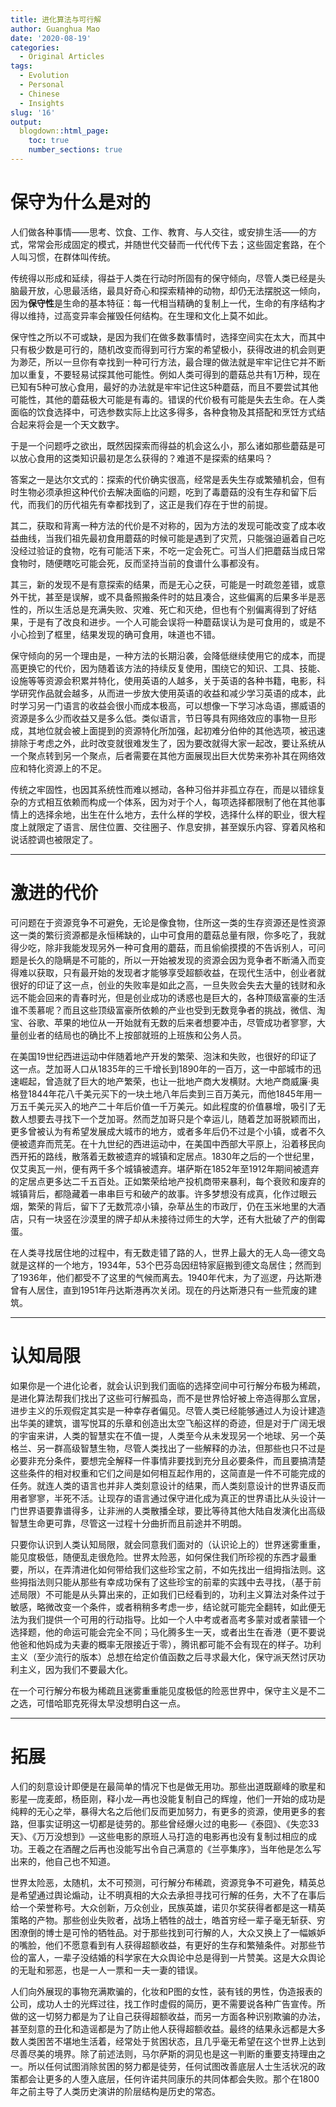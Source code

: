 ```yaml
---
title: 进化算法与可行解
author: Guanghua Mao
date: '2020-08-19'
categories:
  - Original Articles
tags:
  - Evolution
  - Personal
  - Chinese
  - Insights
slug: '16'
output:
  blogdown::html_page:
    toc: true
    number_sections: true
---
```


# 保守为什么是对的

人们做各种事情——思考、饮食、工作、教育、与人交往，或安排生活——的方式，常常会形成固定的模式，并随世代交替而一代代传下去；这些固定套路，在个人叫习惯，在群体叫传统。

传统得以形成和延续，得益于人类在行动时所固有的保守倾向，尽管人类已经是头脑最开放，心思最活络，最具好奇心和探索精神的动物，却仍无法摆脱这一倾向，因为**保守性**是生命的基本特征：每一代相当精确的复制上一代，生命的有序结构才得以维持，过高变异率会摧毁任何结构。在生理和文化上莫不如此。

保守性之所以不可或缺，是因为我们在做多数事情时，选择空间实在太大，而其中只有极少数是可行的，随机改变而得到可行方案的希望极小，获得改进的机会则更为渺茫，所以一旦你有幸找到一种可行方法，最合理的做法就是牢牢记住它并不断加以重复，不要轻易试探其他可能性。例如人类可得到的蘑菇总共有1万种，现在已知有5种可放心食用，最好的办法就是牢牢记住这5种蘑菇，而且不要尝试其他可能性，其他的蘑菇极大可能是有毒的。错误的代价极有可能是失去生命。在人类面临的饮食选择中，可选参数实际上比这多得多，各种食物及其搭配和烹饪方式结合起来将会是一个天文数字。

于是一个问题呼之欲出，既然因探索而得益的机会这么小，那么诸如那些蘑菇是可以放心食用的这类知识最初是怎么获得的？难道不是探索的结果吗？

答案之一是达尔文式的：探索的代价确实很高，经常是丢失生存或繁殖机会，但有时生物必须承担这种代价去解决面临的问题，吃到了毒蘑菇的没有生存和留下后代，而我们的历代祖先有幸都找到了，这正是我们存在于世的前提。

其二，获取和背离一种方法的代价是不对称的，因为方法的发现可能改变了成本收益曲线，当我们祖先最初食用蘑菇的时候可能是遇到了灾荒，只能强迫逼着自己吃没经过验证的食物，吃有可能活下来，不吃一定会死亡。可当人们把蘑菇当成日常食物时，随便瞎吃可能会死，反而坚持当前的食谱什么事都没有。

其三，新的发现不是有意探索的结果，而是无心之获，可能是一时疏忽差错，或意外干扰，甚至是误解，或不具备照搬条件时的姑且凑合，这些偏离的后果多半是恶性的，所以生活总是充满失败、灾难、死亡和灭绝，但也有个别偏离得到了好结果，于是有了改良和进步。一个人可能会误将一种蘑菇误认为是可食用的，或是不小心捡到了框里，结果发现的确可食用，味道也不错。

保守倾向的另一个理由是，一种方法的长期沿袭，会降低继续使用它的成本，而提高更换它的代价，因为随着该方法的持续反复使用，围绕它的知识、工具、技能、设施等等资源会积累并特化，使用英语的人越多，关于英语的各种书籍，电影，科学研究作品就会越多，从而进一步放大使用英语的收益和减少学习英语的成本，此时学习另一门语言的收益会很小而成本极高，可以想像一下学习冰岛语，挪威语的资源是多么少而收益又是多么低。类似语言，节日等具有网络效应的事物一旦形成，其地位就会被上面提到的资源特化所加强，起初难分伯仲的其他选项，被迅速排除于考虑之外，此时改变就很难发生了，因为要改就得大家一起改，要让系统从一个聚点转到另一个聚点，后者需要在其他方面展现出巨大优势来弥补其在网络效应和特化资源上的不足。

传统之牢固性，也因其系统性而难以撼动，各种习俗并非孤立存在，而是以错综复杂的方式相互依赖而构成一个体系，因为对于个人，每项选择都限制了他在其他事情上的选择余地，出生在什么地方，去什么样的学校，选择什么样的职业，很大程度上就限定了语言、居住位置、交往圈子、作息安排，甚至娱乐内容、穿着风格和说话腔调也被限定了。

---

# 激进的代价

可问题在于资源竞争不可避免，无论是像食物，住所这一类的生存资源还是性资源这一类的繁衍资源都是永恒稀缺的，山中可食用的蘑菇总量有限，你多吃了，我就得少吃，除非我能发现另外一种可食用的蘑菇，而且偷偷摸摸的不告诉别人，可问题是长久的隐瞒是不可能的，所以一开始被发现的资源会因为竞争者不断涌入而变得难以获取，只有最开始的发现者才能够享受超额收益，在现代生活中，创业者就很好的印证了这一点，创业的失败率是如此之高，一旦失败会失去大量的钱财和永远不能会回来的青春时光，但是创业成功的诱惑也是巨大的，各种顶级富豪的生活谁不羡慕呢？而且这些顶级富豪所依赖的产业也受到无数竞争者的挑战，微信、淘宝、谷歌、苹果的地位从一开始就有无数的后来者想要冲击，尽管成功者寥寥，大量创业者的结局也的确比不上按部就班的上班族和公务人员。

在美国19世纪西进运动中伴随着地产开发的繁荣、泡沫和失败，也很好的印证了这一点。芝加哥人口从1835年的三千增长到1890年的一百万，这一中部城市的迅速崛起，曾造就了巨大的地产繁荣，也让一批地产商大发横财。大地产商威廉·奥格登1844年花八千美元买下的一块土地八年后卖到三百万美元，而他1845年用一万五千美元买入的地产二十年后价值一千万美元。如此程度的价值暴增，吸引了无数人想要去寻找下一个芝加哥。然而芝加哥只是个幸运儿，随着芝加哥脱颖而出，更多曾被认为有希望发展成大城市的地方，或者多年后仍不过是个小镇，或者不久便被遗弃而荒芜。在十九世纪的西进运动中，在美国中西部大平原上，沿着移民向西开拓的路线，散落着无数被遗弃的城镇和定居点。1830年之后的一个世纪里，仅艾奥瓦一州，便有两千多个城镇被遗弃。堪萨斯在1852年至1912年期间被遗弃的定居点更多达二千五百处。正如繁荣给地产投机商带来暴利，每个衰败和废弃的城镇背后，都隐藏着一串串巨亏和破产的故事。许多梦想没有成真，化作过眼云烟，繁荣的背后，留下了无数荒凉小镇，杂草丛生的市政厅，仍在玉米地里的大酒店，只有一块竖在沙漠里的牌子却从未接待过师生的大学，还有大批破了产的倒霉蛋。

在人类寻找居住地的过程中，有无数走错了路的人，世界上最大的无人岛---德文岛就是这样的一个地方，1934年，53个巴芬岛因纽特家庭搬到德文岛居住；然而到了1936年，他们都受不了这里的气候而离去。1940年代末，为了巡逻，丹达斯港曾有人居住，直到1951年丹达斯港再次关闭。现在的丹达斯港只有一些荒废的建筑。

---

# 认知局限

如果你是一个进化论者，就会认识到我们面临的选择空间中可行解分布极为稀疏，是进化算法帮我们找出了这些可行解孤岛，而不是世界恰好被上帝造得那么宜居，进步主义的乐观假定其实是一种幸存者偏见。尽管人类已经能够通过人为设计建造出华美的建筑，谱写悦耳的乐章和创造出太空飞船这样的奇迹，但是对于广阔无垠的宇宙来讲，人类的智慧实在不值一提，人类至今从未发现另一个地球、另一个英格兰、另一群高级智慧生物，尽管人类找出了一些解释的办法，但那些也只不过是必要非充分条件，要想完全解释一件事情非要找到充分且必要条件，而且要搞清楚这些条件的相对权重和它们之间是如何相互起作用的，这简直是一件不可能完成的任务。就连人类的语言也并非人类刻意设计的结果，而人类刻意设计的世界语反而用者寥寥，半死不活。让现存的语言通过保守进化成为真正的世界语比从头设计一门世界语要靠谱得多，让非洲的人类散播全球，要比等待其他大陆自发演化出高级智慧生命更可靠，尽管这一过程十分曲折而且前途并不明朗。

只要你认识到人类认知局限，就会同意我们面对的（认识论上的）世界迷雾重重，能见度极低，随便乱走很危险。世界太险恶，如何保住我们所珍视的东西才最重要，所以，在弄清进化如何带给我们这些珍宝之前，不如先找出一组拇指法则。这些拇指法则只能从那些有幸成功保有了这些珍宝的前辈的实践中去寻找，（基于前述局限）不可能是从头算出来的，正如我们已经看到的，功利主义算法对条件过于敏感，略微改变一个条件，或者稍稍多考虑一步，结论就可能完全翻转，如此便无法为我们提供一个可用的行动指导。比如一个人中考或者高考多蒙对或者蒙错一个选择题，他的命运可能会完全不同；马化腾多生一天，或者出生在香港（更不要说他爸和他妈成为夫妻的概率无限接近于零），腾讯都可能不会有现在的样子。功利主义（至少流行的版本）总想在给定价值函数之后寻求最大化，保守派天然讨厌功利主义，因为我们不要最大化。

在一个可行解分布极为稀疏且迷雾重重能见度极低的险恶世界中，保守主义是不二之选，可惜哈耶克死得太早没想明白这一点。


---

# 拓展

人们的刻意设计即便是在最简单的情况下也是做无用功。那些出道既巅峰的歌星和影星---庞麦郎，杨臣刚，释小龙---再也没能复制自己的辉煌，他们一开始的成功是纯粹的无心之举，暴得大名之后他们反而更加努力，有更多的资源，使用更多的套路，但事实证明这一切都是徒劳的。那些曾经爆火过的电影---《泰囧》、《失恋33天》、《万万没想到》---这些电影的原班人马打造的电影再也没有复制过相应的成功。王羲之在酒醒之后再也没能写出令自己满意的《兰亭集序》，当年他是怎么写出来的，他自己也不知道。


世界太险恶，太随机，太不可预测，可行解分布稀疏，资源竞争不可避免，精英总是希望通过舆论煽动，让不明真相的大众去承担寻找可行解的任务，大不了在事后给一个荣誉称号。大众创新，万众创业，民族英雄，诺贝尔奖获得者都是这一精英策略的产物。那些创业失败者，战场上牺牲的战士，皓首穷经一辈子毫无斩获、穷困潦倒的博士是可怜的牺牲品。对于那些找到可行解的人，大众又换上了一幅嫉妒的嘴脸，他们不愿意看到有人获得超额收益，有更好的生存和繁殖条件。对那些节俭的富人，一辈子没结婚的科学家在大众舆论中总是得到一片赞美。这是大众舆论的无耻和邪恶，也是一人一票和一夫一妻的错误。

人们向外展现的事物充满欺骗的，化妆和P图的女性，装有钱的男性，伪造报表的公司，成功人士的光辉过往，找工作时虚假的简历，更不需要说各种广告宣传。所做的这一切努力都是为了让自己获得超额收益，而另一方面各种识别欺骗的办法，甚至刻意的丑化和造谣都是为了防止他人获得超额收益。最终的结果永远都是大多数人类困苦不堪地生活着，经常处于贫困状态，且几乎毫无希望在这个世界上达到尽善尽美的境界。除了前述法则，马尔萨斯的洞见也是这一判断的重要支持理由之一。所以任何试图消除贫困的努力都是徒劳，任何试图改善底层人士生活状况的政策都会让更多的人堕入底层，任何许诺共同康乐的共同体都会失败。那个在1800年之前主导了人类历史演讲的阶层结构是历史的常态。






























